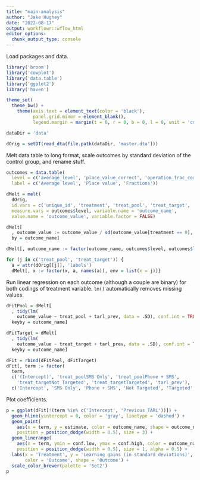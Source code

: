 ```yaml
---
title: "main-analysis"
author: "Jake Hughey"
date: "2022-08-17"
output: workflowr::wflow_html
editor_options:
  chunk_output_type: console
---
```


Load packages and data.

```r
library('broom')
library('cowplot')
library('data.table')
library('ggplot2')
library('haven')

theme_set(
  theme_bw() +
    theme(axis.text = element_text(color = 'black'),
          panel.grid.minor = element_blank(),
          legend.margin = margin(t = 0, r = 0, b = 0, l = 0, unit = 'cm')))

dataDir = 'data'

dOrig = setDT(read_dta(file.path(dataDir, 'master.dta')))
```

Melt data.table to long format, scale outcomes by standard deviation of the control group, and rename stuff.

```r
outcomes = data.table(
  level = c('average_level', 'place_value_correct', 'operation_frac_correct'),
  label = c('Average level', 'Place value', 'Fractions'))

dMelt = melt(
  dOrig,
  id.vars = c('unique_id', 'treatment', 'treat_pool', 'treat_target', 'tarl_prev'),
  measure.vars = outcomes$level, variable.name = 'outcome_name',
  value.name = 'outcome_value', variable.factor = FALSE)

dMelt[
  , outcome_value := outcome_value / sd(outcome_value[treatment == 0], na.rm = TRUE),
  by = outcome_name]

dMelt[, outcome_name := factor(outcome_name, outcomes$level, outcomes$label)]

for (j in c('treat_pool', 'treat_target')) {
  a = attr(dOrig[[j]], 'labels')
  dMelt[, x := factor(x, a, names(a)), env = list(x = j)]}
```

Run linear regression on each outcome (although a couple are binary) for both codings of treatment variable. `lm()` automatically removes missing values.

```r
dFitPool = dMelt[
  , tidy(lm(
    outcome_value ~ treat_pool + tarl_prev, data = .SD), conf.int = TRUE),
  keyby = outcome_name]

dFitTarget = dMelt[
  , tidy(lm(
    outcome_value ~ treat_target + tarl_prev, data = .SD), conf.int = TRUE),
  keyby = outcome_name]

dFit = rbind(dFitPool, dFitTarget)
dFit[, term := factor(
  term,
  c('(Intercept)', 'treat_poolSMS Only', 'treat_poolPhone + SMS',
    'treat_targetNot Targeted', 'treat_targetTargeted', 'tarl_prev'),
  c('Intercept', 'SMS Only', 'Phone + SMS', 'Not Targeted', 'Targeted', 'Previous TARL'))]
```

Plot coefficients.

```r
p = ggplot(dFit[!(term %in% c('Intercept', 'Previous TARL'))]) +
  geom_hline(yintercept = 0, color = 'gray', linetype = 'dashed') +
  geom_point(
    aes(x = term, y = estimate, color = outcome_name, shape = outcome_name),
    position = position_dodge(width = 0.5), size = 3) +
  geom_linerange(
    aes(x = term, ymin = conf.low, ymax = conf.high, color = outcome_name),
    position = position_dodge(width = 0.5), size = 1, alpha = 0.5) +
  labs(x = 'Treatment', y = 'Learning gains (in standard deviations)',
       color = 'Outcome', shape = 'Outcome') +
  scale_color_brewer(palette = 'Set2')
p
```


